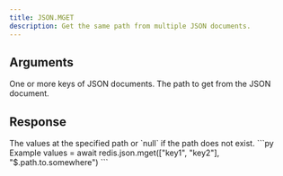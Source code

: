 ```yaml
---
title: JSON.MGET
description: Get the same path from multiple JSON documents.
---
```


## Arguments

<ParamField body="keys" type="...string[]" required>
  One or more keys of JSON documents.
</ParamField>

<ParamField body="path" type="string" default="$">
  The path to get from the JSON document.
</ParamField>

## Response

<ResponseField type="TValue[]" required>
  The values at the specified path or `null` if the path does not exist.
</ResponseField>

<RequestExample>
```py Example
values = await redis.json.mget(["key1", "key2"],  "$.path.to.somewhere")
```

</RequestExample>
